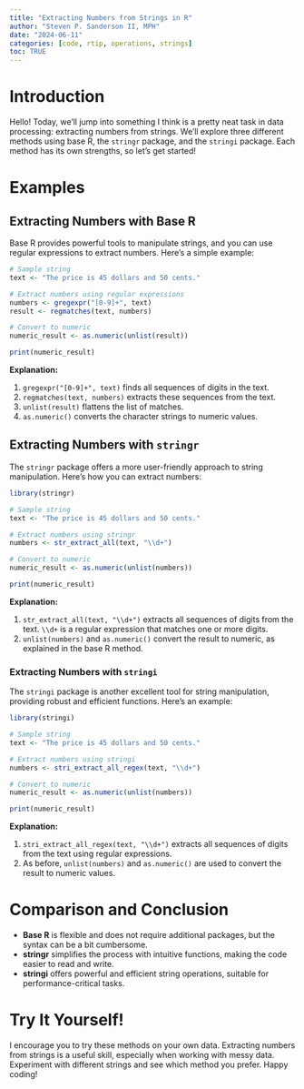 ```yaml
---
title: "Extracting Numbers from Strings in R"
author: "Steven P. Sanderson II, MPH"
date: "2024-06-11"
categories: [code, rtip, operations, strings]
toc: TRUE
---
```


# Introduction

Hello! Today, we'll jump into something I think is a pretty neat task in data processing: extracting numbers from strings. We'll explore three different methods using base R, the `stringr` package, and the `stringi` package. Each method has its own strengths, so let's get started!

# Examples

## Extracting Numbers with Base R

Base R provides powerful tools to manipulate strings, and you can use regular expressions to extract numbers. Here's a simple example:

```r
# Sample string
text <- "The price is 45 dollars and 50 cents."

# Extract numbers using regular expressions
numbers <- gregexpr("[0-9]+", text)
result <- regmatches(text, numbers)

# Convert to numeric
numeric_result <- as.numeric(unlist(result))

print(numeric_result)
```

**Explanation:**

1. `gregexpr("[0-9]+", text)` finds all sequences of digits in the text.
2. `regmatches(text, numbers)` extracts these sequences from the text.
3. `unlist(result)` flattens the list of matches.
4. `as.numeric()` converts the character strings to numeric values.

## Extracting Numbers with `stringr`

The `stringr` package offers a more user-friendly approach to string manipulation. Here's how you can extract numbers:

```r
library(stringr)

# Sample string
text <- "The price is 45 dollars and 50 cents."

# Extract numbers using stringr
numbers <- str_extract_all(text, "\\d+")

# Convert to numeric
numeric_result <- as.numeric(unlist(numbers))

print(numeric_result)
```

**Explanation:**

1. `str_extract_all(text, "\\d+")` extracts all sequences of digits from the text. `\\d+` is a regular expression that matches one or more digits.
2. `unlist(numbers)` and `as.numeric()` convert the result to numeric, as explained in the base R method.

### Extracting Numbers with `stringi`

The `stringi` package is another excellent tool for string manipulation, providing robust and efficient functions. Here's an example:

```r
library(stringi)

# Sample string
text <- "The price is 45 dollars and 50 cents."

# Extract numbers using stringi
numbers <- stri_extract_all_regex(text, "\\d+")

# Convert to numeric
numeric_result <- as.numeric(unlist(numbers))

print(numeric_result)
```

**Explanation:**

1. `stri_extract_all_regex(text, "\\d+")` extracts all sequences of digits from the text using regular expressions.
2. As before, `unlist(numbers)` and `as.numeric()` are used to convert the result to numeric values.

# Comparison and Conclusion

-   **Base R** is flexible and does not require additional packages, but the syntax can be a bit cumbersome.
-   **stringr** simplifies the process with intuitive functions, making the code easier to read and write.
-   **stringi** offers powerful and efficient string operations, suitable for performance-critical tasks.

# Try It Yourself!

I encourage you to try these methods on your own data. Extracting numbers from strings is a useful skill, especially when working with messy data. Experiment with different strings and see which method you prefer. Happy coding!